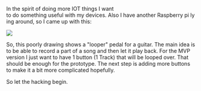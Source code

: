 
In the spirit of doing more IOT things I want to do something useful with my devices. Also I have another Raspberry pi lying around, so I came up with this: 

<div>
    <img src={sketch}  />
</div>

So, this poorly drawing shows a "looper" pedal for a guitar. The main idea is to be able to record a part of a song and then let it play back. 
For the MVP version I just want to have 1 button (1 Track) that will be looped over. That should be enough for the prototype. The next step is adding more buttons to make it a bit more complicated hopefully. 

So let the hacking begin.